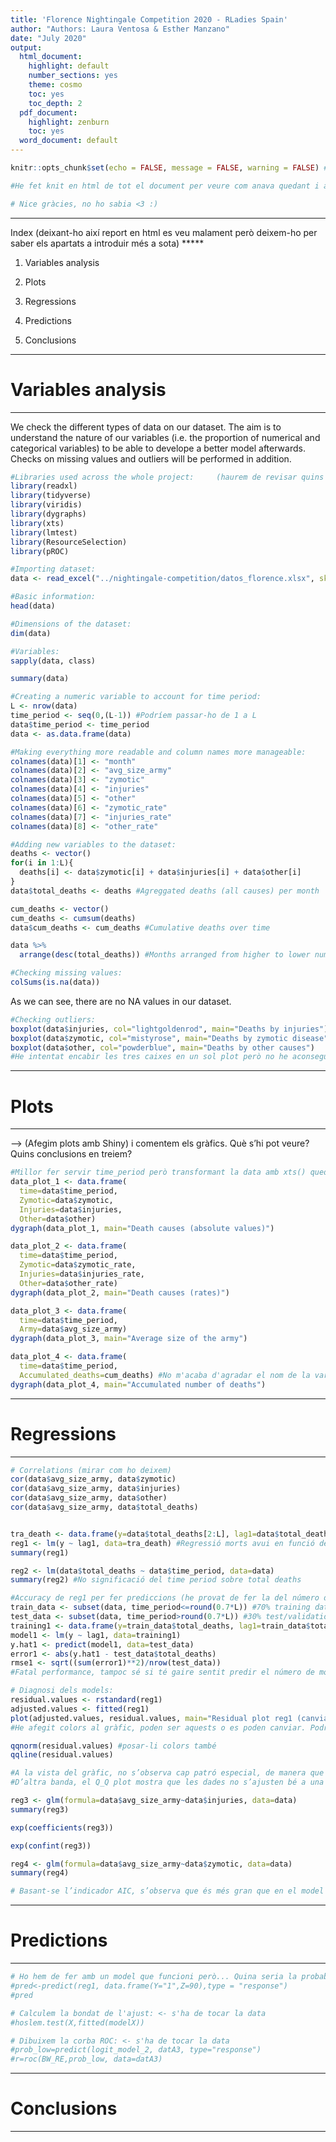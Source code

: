 ```yaml
---
title: 'Florence Nightingale Competition 2020 - RLadies Spain'
author: "Authors: Laura Ventosa & Esther Manzano"
date: "July 2020"
output:
  html_document:
    highlight: default
    number_sections: yes
    theme: cosmo
    toc: yes
    toc_depth: 2
  pdf_document:
    highlight: zenburn
    toc: yes
  word_document: default
---
```

```r
knitr::opts_chunk$set(echo = FALSE, message = FALSE, warning = FALSE) #Escrivint en aquesta línia el que està entre parèntesis, aquestes opcions es converteixen en globals per tot els blocs de codi del document. Les deixo aquí i les esborro individualment de cada bloc perquè quedi més net

#He fet knit en html de tot el document per veure com anava quedant i anar tocant coses segons com anem veient

# Nice gràcies, no ho sabia <3 :)
``` 


*****
Index (deixant-ho així report en html es veu malament però deixem-ho per saber els apartats a introduir més a sota)
*****

1. Variables analysis
  
2. Plots

3. Regressions

4. Predictions

5. Conclusions


*****
# Variables analysis
*****

We check the different types of data on our dataset. The aim is to understand the nature of our variables (i.e. the proportion of numerical and categorical variables) to be able to develope a better model afterwards. Checks on missing values and outliers will be performed in addition.

```r
#Libraries used across the whole project:     (haurem de revisar quins no fem servir al final i treure'ls)
library(readxl)
library(tidyverse)
library(viridis)
library(dygraphs)
library(xts) 
library(lmtest)
library(ResourceSelection)
library(pROC)

#Importing dataset:
data <- read_excel("../nightingale-competition/datos_florence.xlsx", skip=1)
```
```r
#Basic information:
head(data)
```
```r
#Dimensions of the dataset:
dim(data)
```
```r
#Variables:
sapply(data, class)
```
```r
summary(data)
```
```r
#Creating a numeric variable to account for time period:
L <- nrow(data)
time_period <- seq(0,(L-1)) #Podríem passar-ho de 1 a L
data$time_period <- time_period
data <- as.data.frame(data)
```
```r
#Making everything more readable and column names more manageable:
colnames(data)[1] <- "month"
colnames(data)[2] <- "avg_size_army"
colnames(data)[3] <- "zymotic"
colnames(data)[4] <- "injuries"
colnames(data)[5] <- "other"
colnames(data)[6] <- "zymotic_rate"
colnames(data)[7] <- "injuries_rate"
colnames(data)[8] <- "other_rate"
```
```r
#Adding new variables to the dataset:
deaths <- vector() 
for(i in 1:L){
  deaths[i] <- data$zymotic[i] + data$injuries[i] + data$other[i]
}
data$total_deaths <- deaths #Agreggated deaths (all causes) per month

cum_deaths <- vector()
cum_deaths <- cumsum(deaths)
data$cum_deaths <- cum_deaths #Cumulative deaths over time
```
```r
data %>% 
  arrange(desc(total_deaths)) #Months arranged from higher to lower number of deaths
```
```r
#Checking missing values:
colSums(is.na(data)) 
```
As we can see, there are no NA values in our dataset.

```r
#Checking outliers:
boxplot(data$injuries, col="lightgoldenrod", main="Deaths by injuries")
boxplot(data$zymotic, col="mistyrose", main="Deaths by zymotic disease")
boxplot(data$other, col="powderblue", main="Deaths by other causes")
#He intentat encabir les tres caixes en un sol plot però no he aconseguit que quedessin quadrades les labels a l'eix horitzontal amb el nom de cada variable
```

*****
# Plots
*****

 --> (Afegim plots amb Shiny) i comentem els gràfics. Què s'hi pot veure? Quins conclusions en treiem?

```r
#Millor fer servir time_period però transformant la data amb xts() queda l'eix x amb dates al gràfic dinàmic
data_plot_1 <- data.frame(
  time=data$time_period, 
  Zymotic=data$zymotic, 
  Injuries=data$injuries,
  Other=data$other)
dygraph(data_plot_1, main="Death causes (absolute values)")

data_plot_2 <- data.frame(
  time=data$time_period,
  Zymotic=data$zymotic_rate, 
  Injuries=data$injuries_rate,
  Other=data$other_rate)
dygraph(data_plot_2, main="Death causes (rates)")

data_plot_3 <- data.frame(
  time=data$time_period,
  Army=data$avg_size_army)
dygraph(data_plot_3, main="Average size of the army")
```
```r
data_plot_4 <- data.frame(
  time=data$time_period,
  Accumulated_deaths=cum_deaths) #No m'acaba d'agradar el nom de la variable top-right. Millor data amb xts()?
dygraph(data_plot_4, main="Accumulated number of deaths")
```

*****
# Regressions
*****

```r
# Correlations (mirar com ho deixem)
cor(data$avg_size_army, data$zymotic)  
cor(data$avg_size_army, data$injuries)
cor(data$avg_size_army, data$other)
cor(data$avg_size_army, data$total_deaths)


tra_death <- data.frame(y=data$total_deaths[2:L], lag1=data$total_deaths[1:(L-1)]) 
reg1 <- lm(y ~ lag1, data=tra_death) #Regressió morts avui en funció de les morts d'ahir
summary(reg1)
```
```r
reg2 <- lm(data$total_deaths ~ data$time_period, data=data)
summary(reg2) #No significació del time period sobre total deaths
```
```r
#Accuracy de reg1 per fer prediccions (he provat de fer la del número de morts basant-me només en un lag d'aquesta mateixa variable per provar de fer-ne alguna)
train_data <- subset(data, time_period<=round(0.7*L)) #70% training data
test_data <- subset(data, time_period>round(0.7*L)) #30% test/validation data
training1 <- data.frame(y=train_data$total_deaths, lag1=train_data$total_deaths) 
model1 <- lm(y ~ lag1, data=training1)
y.hat1 <- predict(model1, data=test_data)
error1 <- abs(y.hat1 - test_data$total_deaths)
rmse1 <- sqrt((sum(error1)**2)/nrow(test_data)) 
#Fatal performance, tampoc sé si té gaire sentit predir el número de morts futures a partir de les del dia anterior, ens caldria algo amb més chicha
```
```r
# Diagnosi dels models:
residual.values <- rstandard(reg1) 
adjusted.values <- fitted(reg1) 
plot(adjusted.values, residual.values, main="Residual plot reg1 (canviar nom maybe)", ylab="Residual Values", xlab="Adjusted Values", col="lightsalmon3", abline(0, 0), pch=19)
#He afegit colors al gràfic, poden ser aquests o es poden canviar. Podríem utilitzar els mateixos colors per tots els plots d'un mateix tipus
```
```r
qqnorm(residual.values) #posar-li colors també
qqline(residual.values)

#A la vista del gràfic, no s’observa cap patró especial, de manera que tant la homocedasticitat com la linealitat resulten hipòtesis raonables.
#D’altra banda, el Q_Q plot mostra que les dades no s’ajusten bé a una normal.
```
```r
reg3 <- glm(formula=data$avg_size_army~data$injuries, data=data) 
summary(reg3)
```
```r
exp(coefficients(reg3))
```
```r
exp(confint(reg3))
```
```r
reg4 <- glm(formula=data$avg_size_army~data$zymotic, data=data) 
summary(reg4)
```
```r
# Basant-se l’indicador AIC, s’observa que és més gran que en el model anterior, de manera que NO hi ha una millora en l’ajust. PERQUÈ NI INJURIES NI ZYMOTIC SON FACTORS SIGNIFICATIUS DE ARMY SIZE?
```

*****
# Predictions
*****

```r
# Ho hem de fer amb un model que funcioni però... Quina seria la probabilitat de X si Y és això i Z és això altre?
#pred<-predict(reg1, data.frame(Y="1",Z=90),type = "response")
#pred
```
```r
# Calculem la bondat de l'ajust: <- s'ha de tocar la data
#hoslem.test(X,fitted(modelX))
```
```r
# Dibuixem la corba ROC: <- s'ha de tocar la data
#prob_low=predict(logit_model_2, datA3, type="response")
#r=roc(BW_RE,prob_low, data=datA3)
```

*****
# Conclusions
*****